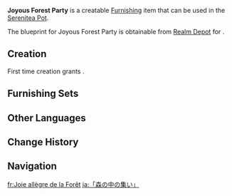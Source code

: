 {{Furnishing Infobox
|id             = 374325
|image          = Item Joyous Forest Party.png
|category       = Outdoor Furnishing
|subcategory    = Table
|quality        = 3
|adeptal_energy = 60
|load           = 35
|reduced_load   = 24
|description    = A small floor table made of sturdy stone and fabric with a unique texture that is commonly seen in the [[Forest of Blessings]]. The most notable design feature of this little table is that it has no legs, and is thus much lower than most others. Not only does the lack of legs improve its longevity, but it also helps with withstanding impacts from paper frogs and flying squirrels as well as thoughtfully accommodate the greatly varying body size of the inhabitants of the Forest. Even the largest, floofiest paper alpaca or the smallest, chubbiest hamster can both play at such a table, enjoying a joyous time together.
|blueprint      = Realm Depot
}}
'''Joyous Forest Party''' is a creatable [[Furnishing]] item that can be used in the [[Serenitea Pot]].

The blueprint for Joyous Forest Party is obtainable from  [[Realm Depot]] for {{Item|Realm Currency|30|x=160}}.

==Creation==
First time creation grants {{Item|Trust|24|x=60}}.
{{Recipe
|type = Creation
|time = 14h
|Iron Chunk = 6
|Fabric = 6
|sort = Iron Chunk;Fabric
}}

==Furnishing Sets==
{{Craft Usage}}

==Other Languages==
{{Other Languages
|en       = Joyous Forest Party
|zhs      = 「丛林的欢聚一堂」
|zhs_rm   = 
|zht      = 「叢林的歡聚一堂」
|zht_rm   = 
|zh_tl    = 
|ja       = 「森の中の集い」
|ja_rm    = "Mori no Naka no Tsudoi"
|ja_tl    = "A Meeting in the Forest"
|ko       = 「우거진 숲의 모임」
|ko_rm    = 
|ko_tl    = 
|es       = Encuentro en el bosque
|es_tl    = Encounter in the Forest
|fr       = Joie allègre de la Forêt
|fr_tl    = Happy Joy of the Forest
|ru       = Весёлая вечеринка в джунглях
|ru_tl    = 
|th       = "รวมตัวในป่าใหญ่"
|th_rm    = 
|th_tl    = 
|vi       = Quây Quần Trong Rừng
|vi_tl    = 
|de       = „Freudenfest im Wald“
|de_tl    = "Joyous Celebration in the Forest"
|id       = Pesta Pora Hutan
|id_tl    = Huge Forest Party
|pt       = Encontro na Floresta
|pt_tl    = 
|tr       = Neşeli Orman Partisi
|tr_tl    = 
|it       = Gioioso raduno del Bosco
|it_tl    = 
}}

==Change History==
{{Change History|4.8}}

==Navigation==
{{Furnishing Navbox|exterior}}

[[fr:Joie allègre de la Forêt]]
[[ja:「森の中の集い」]]